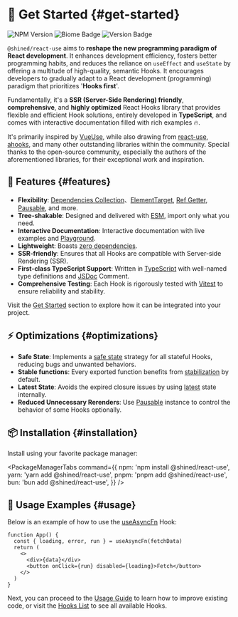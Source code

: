# 🏃 Get Started \{#get-started}


<ReactUseIcon />

<div className="flex gap-2 mt-4">
  <img
  alt="NPM Version"
  src="https://img.shields.io/npm/v/%40shined%2Freact-use?style=flat&labelColor=%23ffffff&color=%232e8555"
  />
  <img src="https://img.shields.io/badge/Checked_with-Biome-60a5fa?style=flat&logo=biome" alt="Biome Badge" />
  <img src="https://pkg-size.dev/badge/bundle/125650" alt="Version Badge" />
</div>

`@shined/react-use` aims to **reshape the new programming paradigm of React development**. It enhances development efficiency, fosters better programming habits, and reduces the reliance on `useEffect` and `useState` by offering a multitude of high-quality, semantic Hooks. It encourages developers to gradually adapt to a React development (programming) paradigm that prioritizes '**Hooks first**'.

Fundamentally, it's a **SSR (Server-Side Rendering) friendly**, **comprehensive**, and **highly optimized** React Hooks library that provides flexible and efficient Hook solutions, entirely developed in **TypeScript**, and comes with interactive documentation filled with rich examples 🔥.

It's primarily inspired by [VueUse](https://vueuse.org/), while also drawing from [react-use](https://github.com/streamich/react-use), [ahooks](https://ahooks.js.org/), and many other outstanding libraries within the community. Special thanks to the open-source community, especially the authors of the aforementioned libraries, for their exceptional work and inspiration.

## 🚀 Features \{#features}

- **Flexibility**: [Dependencies Collection](/docs/features/dependencies-collection)、[ElementTarget](/docs/features/element-target), [Ref Getter](/docs/features/ref-getter), [Pausable](/docs/features/pausable), and more.
- **Tree-shakable**: Designed and delivered with [ESM](https://nodejs.org/api/esm.html), import only what you need.
- **Interactive Documentation**: Interactive documentation with live examples and [Playground](https://react-online.vercel.app/#code=eNqNk02P0zAQhu%2F5FUMvSaS6aVdFWq2aClhx4AAHTiDEIbEnbYQ%2FItthE6L8d6ZJ191PaS%2F22H7nmfGMXavGWA8DcIuFx%2B%2FGeBihskZBTDvcM2FUxmWN2sdRULcOvxoalifr1rTaow1%2BH9yx1iiy2Z8EcRRVrea%2BNho%2BNk2SwhABcKPdidUtoSffPECTNJz%2B4if2EghEzu73rDoHTNZpREqLvrUaEjIBdqL%2BC1wWzn0rFObxHataKaEy2jNltIGDrQU0suDIKISnazFOA9p4PwFeQrxfr5sOPHb32tm%2B6mRweu6mSLCO98%2BKsctI%2BLrbRN52cg5RqJKiqZ5dx%2FsfNzB04xJ%2B0tyPTzFl673RYU0FDMyFpXoJFFAaKwg3T8wZSaU4L%2BZATce20PTsavEAZPStrPmffKC%2B5fv7VqxqzZNNOgbhJReAqUGU5tS9i2SXzVmGSj%2B8w5NCLO7Yhop%2BZI5eJmooD3OO2fYaipJybz3CP7ZZgPO9xHwYQGJFQTtgsIFxhOx18pl5nEK8gexNc0OP9DE4ZJ9GYxRd%2Fk8iDG8VvZPVAf1niSfzU%2F9FJLGl0zh9l64sUj9ssqPPQLQ0%2Bg%2BbPxib).
- **Lightweight**: Boasts [zero dependencies](https://github.com/sheinsight/react-use/blob/main/package.json).
- **SSR-friendly**: Ensures that all Hooks are compatible with Server-side Rendering (SSR).
- **First-class TypeScript Support**: Written in [TypeScript](https://www.typescriptlang.org/) with well-named type definitions and [JSDoc](https://jsdoc.app/) Comment.
- **Comprehensive Testing**: Each Hook is rigorously tested with [Vitest](https://vitest.dev/) to ensure reliability and stability.

Visit the [Get Started](/docs/get-started) section to explore how it can be integrated into your project.

## ⚡️ Optimizations \{#optimizations}

- **Safe State**: Implements a [safe state](/docs/optimization/safe-state) strategy for all stateful Hooks, reducing bugs and unwanted behaviors.
- **Stable functions**: Every exported function benefits from [stabilization](/docs/optimization/stabilization) by default.
- **Latest State**: Avoids the expired closure issues by using [latest](/docs/optimization/latest-state) state internally.
- **Reduced Unnecessary Rerenders**: Use [Pausable](/docs/features/pausable) instance to control the behavior of some Hooks optionally.

## 📦 Installation \{#installation}

Install using your favorite package manager:


<PackageManagerTabs
  command={{
    npm: 'npm install @shined/react-use',
    yarn: 'yarn add @shined/react-use',
    pnpm: 'pnpm add @shined/react-use',
    bun: 'bun add @shined/react-use',
  }}
/>

## 🎨 Usage Examples \{#usage}

Below is an example of how to use the [useAsyncFn](/reference/use-async-fn) Hook:

```tsx
function App() {
  const { loading, error, run } = useAsyncFn(fetchData)
  return (
    <>
      <div>{data}</div>
      <button onClick={run} disabled={loading}>Fetch</button>
    </>
  )
}
```


<App />

Next, you can proceed to the [Usage Guide](/docs/usage-guide) to learn how to improve existing code, or visit the [Hooks List](/reference) to see all available Hooks.
